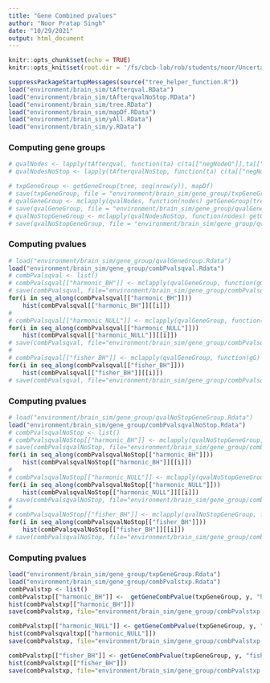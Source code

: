 ```yaml
---
title: "Gene Combined pvalues"
author: "Noor Pratap Singh"
date: "10/29/2021"
output: html_document
---
```


```r
knitr::opts_chunk$set(echo = TRUE)
knitr::opts_knit$set(root.dir = '/fs/cbcb-lab/rob/students/noor/Uncertainity/treeTerminusScripts')
```


```r
suppressPackageStartupMessages(source("tree_helper_function.R"))
load("environment/brain_sim/tAfterqval.RData")
load("environment/brain_sim/tAfterqvalNoStop.RData")
load("environment/brain_sim/tree.RData")
load("environment/brain_sim/mapDf.RData")
load("environment/brain_sim/yAll.RData")
load("environment/brain_sim/y.RData")
```

### Computing gene groups
```r
# qvalNodes <- lapply(tAfterqval, function(ta) c(ta[["negNodeO"]],ta[["candNodeO"]]))
# qvalNodesNoStop <- lapply(tAfterqvalNoStop, function(ta) c(ta[["negNodeO"]],ta[["candNodeO"]]))

# txpGeneGroup <- getGeneGroup(tree, seq(nrow(y)), mapDf)
# save(txpGeneGroup, file = "environment/brain_sim/gene_group/txpGeneGroup.Rdata")
# qvalGeneGroup <- mclapply(qvalNodes, function(nodes) getGeneGroup(tree, nodes, mapDf), mc.cores =3)
# save(qvalGeneGroup, file = "environment/brain_sim/gene_group/qvalGeneGroup.Rdata")
# qvalNoStopGeneGroup <- mclapply(qvalNodesNoStop, function(nodes) getGeneGroup(tree, nodes, mapDf), mc.cores = 3)
# save(qvalNoStopGeneGroup, file = "environment/brain_sim/gene_group/qvalNoStopGeneGroup.Rdata")
```

### Computing pvalues
```r
# load("environment/brain_sim/gene_group/qvalGeneGroup.Rdata")
load("environment/brain_sim/gene_group/combPvalsqval.Rdata")
# combPvalsqval <- list()
# combPvalsqval[["harmonic_BH"]] <- mclapply(qvalGeneGroup, function(gG) getGeneCombPvalue(gG, yAll, "harmonic", "BH"), mc.cores = 3)
# save(combPvalsqval, file="environment/brain_sim/gene_group/combPvalsqval.Rdata")
for(i in seq_along(combPvalsqval[["harmonic_BH"]]))
    hist(combPvalsqval[["harmonic_BH"]][[i]])
# 
# combPvalsqval[["harmonic_NULL"]] <- mclapply(qvalGeneGroup, function(gG) getGeneCombPvalue(gG, yAll, "harmonic", NULL), mc.cores = 3)
for(i in seq_along(combPvalsqval[["harmonic_NULL"]]))
    hist(combPvalsqval[["harmonic_NULL"]][[i]])
# save(combPvalsqval, file="environment/brain_sim/gene_group/combPvalsqval.Rdata")
# 
# combPvalsqval[["fisher_BH"]] <- mclapply(qvalGeneGroup, function(gG) getGeneCombPvalue(gG, yAll, "fisher", "BH"), mc.cores = 3)
for(i in seq_along(combPvalsqval[["fisher_BH"]]))
    hist(combPvalsqval[["fisher_BH"]][[i]])
# save(combPvalsqval, file="environment/brain_sim/gene_group/combPvalsqval.Rdata")
```

### Computing pvalues
```r
# load("environment/brain_sim/gene_group/qvalNoStopGeneGroup.Rdata")
load("environment/brain_sim/gene_group/combPvalsqvalNoStop.Rdata")
# combPvalsqvalNoStop <- list()
# combPvalsqvalNoStop[["harmonic_BH"]] <- mclapply(qvalNoStopGeneGroup, function(gG) getGeneCombPvalue(gG, yAll, "harmonic", "BH"), mc.cores = 3)
# save(combPvalsqvalNoStop, file="environment/brain_sim/gene_group/combPvalsqvalNoStop.Rdata")
for(i in seq_along(combPvalsqvalNoStop[["harmonic_BH"]]))
    hist(combPvalsqvalNoStop[["harmonic_BH"]][[i]])
# 
# combPvalsqvalNoStop[["harmonic_NULL"]] <- mclapply(qvalNoStopGeneGroup, function(gG) getGeneCombPvalue(gG, yAll, "harmonic", NULL), mc.cores = 3)
for(i in seq_along(combPvalsqvalNoStop[["harmonic_NULL"]]))
    hist(combPvalsqvalNoStop[["harmonic_NULL"]][[i]])
# save(combPvalsqvalNoStop, file="environment/brain_sim/gene_group/combPvalsqvalNoStop.Rdata")
# 
# combPvalsqvalNoStop[["fisher_BH"]] <- mclapply(qvalNoStopGeneGroup, function(gG) getGeneCombPvalue(gG, yAll, "fisher", "BH"), mc.cores = 3)
for(i in seq_along(combPvalsqvalNoStop[["fisher_BH"]]))
    hist(combPvalsqvalNoStop[["fisher_BH"]][[i]])
# save(combPvalsqvalNoStop, file="environment/brain_sim/gene_group/combPvalsqvalNoStop.Rdata")
```

### Computing pvalues
```r
load("environment/brain_sim/gene_group/txpGeneGroup.Rdata")
load("environment/brain_sim/gene_group/combPvalstxp.Rdata")
combPvalstxp <- list()
combPvalstxp[["harmonic_BH"]] <-  getGeneCombPvalue(txpGeneGroup, y, "harmonic", "BH")
hist(combPvalstxp[["harmonic_BH"]])
save(combPvalstxp, file="environment/brain_sim/gene_group/combPvalstxp.Rdata")

combPvalstxp[["harmonic_NULL"]] <- getGeneCombPvalue(txpGeneGroup, y, "harmonic", NULL)
hist(combPvalsqvaltxp[["harmonic_NULL"]])
save(combPvalstxp, file="environment/brain_sim/gene_group/combPvalstxp.Rdata")

combPvalstxp[["fisher_BH"]] <- getGeneCombPvalue(txpGeneGroup, y, "fisher", "BH")
hist(combPvalstxp[["fisher_BH"]])
save(combPvalstxp, file="environment/brain_sim/gene_group/combPvalstxp.Rdata")
```